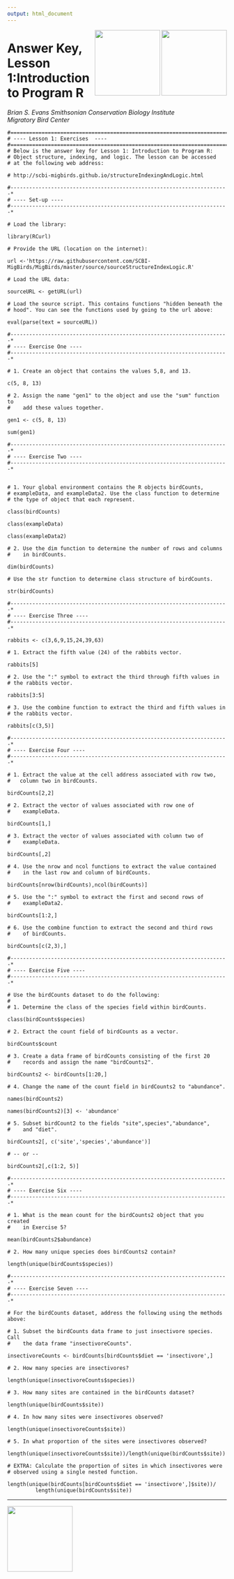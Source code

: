```yaml
---
output: html_document
---
```


<img align = "right" src="https://upload.wikimedia.org/wikipedia/en/thumb/e/e3/GMU_logo.svg/1280px-GMU_logo.svg.png" height="150px" width = "150px"/>
    
  <img align = "right" src="https://upload.wikimedia.org/wikipedia/en/6/6a/Smithsonian_Conservation_Biology_Institute_logo.png" height="150px" width = "150px"/>
  
# Answer Key, Lesson 1:Introduction to Program R
_Brian S. Evans 
Smithsonian Conservation Biology Institute  
Migratory Bird Center_

```
#======================================================================*
# ---- Lesson 1: Exercises  ----
#======================================================================*
# Below is the answer key for Lesson 1: Introduction to Program R: 
# Object structure, indexing, and logic. The lesson can be accessed 
# at the following web address:

# http://scbi-migbirds.github.io/structureIndexingAndLogic.html

#----------------------------------------------------------------------*
# ---- Set-up ---- 
#----------------------------------------------------------------------*

# Load the library:

library(RCurl)

# Provide the URL (location on the internet):

url <-'https://raw.githubusercontent.com/SCBI-MigBirds/MigBirds/master/source/sourceStructureIndexLogic.R'

# Load the URL data:

sourceURL <- getURL(url)

# Load the source script. This contains functions "hidden beneath the 
# hood". You can see the functions used by going to the url above:

eval(parse(text = sourceURL))

#----------------------------------------------------------------------*
# ---- Exercise One ----
#----------------------------------------------------------------------*

# 1. Create an object that contains the values 5,8, and 13.

c(5, 8, 13)

# 2. Assign the name "gen1" to the object and use the "sum" function to
#    add these values together.

gen1 <- c(5, 8, 13)

sum(gen1)

#----------------------------------------------------------------------*
# ---- Exercise Two ----
#----------------------------------------------------------------------*

  
# 1. Your global environment contains the R objects birdCounts, 
# exampleData, and exampleData2. Use the class function to determine 
# the type of object that each represent.

class(birdCounts)

class(exampleData)

class(exampleData2)

# 2. Use the dim function to determine the number of rows and columns 
#    in birdCounts.

dim(birdCounts)

# Use the str function to determine class structure of birdCounts.

str(birdCounts)

#----------------------------------------------------------------------*
# ---- Exercise Three ----
#----------------------------------------------------------------------*

rabbits <- c(3,6,9,15,24,39,63)

# 1. Extract the fifth value (24) of the rabbits vector.

rabbits[5]

# 2. Use the ":" symbol to extract the third through fifth values in 
# the rabbits vector.

rabbits[3:5]
 
# 3. Use the combine function to extract the third and fifth values in 
# the rabbits vector.

rabbits[c(3,5)]

#----------------------------------------------------------------------*
# ---- Exercise Four ----
#----------------------------------------------------------------------*

# 1. Extract the value at the cell address associated with row two, 
#   column two in birdCounts.

birdCounts[2,2]

# 2. Extract the vector of values associated with row one of 
#    exampleData.

birdCounts[1,]

# 3. Extract the vector of values associated with column two of 
#    exampleData.

birdCounts[,2]

# 4. Use the nrow and ncol functions to extract the value contained
#    in the last row and column of birdCounts.

birdCounts[nrow(birdCounts),ncol(birdCounts)]

# 5. Use the ":" symbol to extract the first and second rows of
#    exampleData2.

birdCounts[1:2,]

# 6. Use the combine function to extract the second and third rows
#    of birdCounts.

birdCounts[c(2,3),]

#----------------------------------------------------------------------*
# ---- Exercise Five ----
#----------------------------------------------------------------------*

# Use the birdCounts dataset to do the following:
#   
# 1. Determine the class of the species field within birdCounts.

class(birdCounts$species)

# 2. Extract the count field of birdCounts as a vector.

birdCounts$count

# 3. Create a data frame of birdCounts consisting of the first 20 
#    records and assign the name "birdCounts2".

birdCounts2 <- birdCounts[1:20,]

# 4. Change the name of the count field in birdCounts2 to "abundance".

names(birdCounts2)

names(birdCounts2)[3] <- 'abundance'

# 5. Subset birdCount2 to the fields "site",species","abundance", 
#    and "diet".

birdCounts2[, c('site','species','abundance')]

# -- or --

birdCounts2[,c(1:2, 5)]

#----------------------------------------------------------------------*
# ---- Exercise Six ----
#----------------------------------------------------------------------*

# 1. What is the mean count for the birdCounts2 object that you created
#    in Exercise 5?

mean(birdCounts2$abundance)

# 2. How many unique species does birdCounts2 contain?

length(unique(birdCounts$species))

#----------------------------------------------------------------------*
# ---- Exercise Seven ----
#----------------------------------------------------------------------*

# For the birdCounts dataset, address the following using the methods above:
  
# 1. Subset the birdCounts data frame to just insectivore species. Call
#    the data frame "insectivoreCounts".

insectivoreCounts <- birdCounts[birdCounts$diet == 'insectivore',]

# 2. How many species are insectivores?

length(unique(insectivoreCounts$species))

# 3. How many sites are contained in the birdCounts dataset?

length(unique(birdCounts$site))

# 4. In how many sites were insectivores observed?

length(unique(insectivoreCounts$site))

# 5. In what proportion of the sites were insectivores observed?

length(unique(insectivoreCounts$site))/length(unique(birdCounts$site))

# EXTRA: Calculate the proportion of sites in which insectivores were 
# observed using a single nested function.

length(unique(birdCounts[birdCounts$diet == 'insectivore',]$site))/
         length(unique(birdCounts$site))

```

----

<img align = "center" src="https://upload.wikimedia.org/wikipedia/commons/thumb/e/e0/Git-logo.svg/512px-Git-logo.svg.png" height="150px" width = "150px"/>